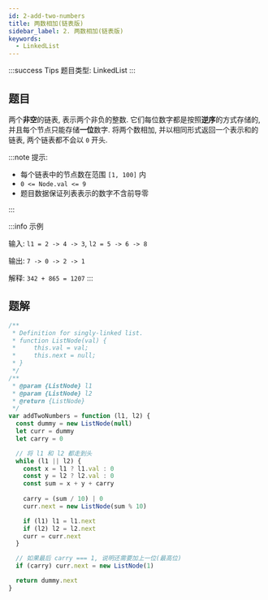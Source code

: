 ```yaml
---
id: 2-add-two-numbers
title: 两数相加(链表版)
sidebar_label: 2. 两数相加(链表版)
keywords:
  - LinkedList
---
```


:::success Tips
题目类型: LinkedList
:::

## 题目

两个**非空**的链表, 表示两个非负的整数. 它们每位数字都是按照**逆序**的方式存储的, 并且每个节点只能存储**一位**数字. 将两个数相加, 并以相同形式返回一个表示和的链表, 两个链表都不会以 `0` 开头.

:::note 提示:

- 每个链表中的节点数在范围 `[1, 100]` 内
- `0 <= Node.val <= 9`
- 题目数据保证列表表示的数字不含前导零

:::

:::info 示例

输入: `l1 = 2 -> 4 -> 3`, `l2 = 5 -> 6 -> 8`

输出: `7 -> 0 -> 2 -> 1`

解释: `342 + 865 = 1207`
:::

## 题解

```ts
/**
 * Definition for singly-linked list.
 * function ListNode(val) {
 *     this.val = val;
 *     this.next = null;
 * }
 */
/**
 * @param {ListNode} l1
 * @param {ListNode} l2
 * @return {ListNode}
 */
var addTwoNumbers = function (l1, l2) {
  const dummy = new ListNode(null)
  let curr = dummy
  let carry = 0

  // 将 l1 和 l2 都走到头
  while (l1 || l2) {
    const x = l1 ? l1.val : 0
    const y = l2 ? l2.val : 0
    const sum = x + y + carry
    
    carry = (sum / 10) | 0
    curr.next = new ListNode(sum % 10)

    if (l1) l1 = l1.next
    if (l2) l2 = l2.next
    curr = curr.next
  }

  // 如果最后 carry === 1, 说明还需要加上一位(最高位)
  if (carry) curr.next = new ListNode(1)

  return dummy.next
}
```
